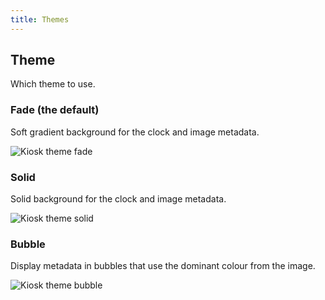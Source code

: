 ```yaml
---
title: Themes
---
```



## Theme

Which theme to use.

<Settings
    config="theme"
    env="KIOSK_THEME"
    url="theme"
    value="fade | solid"
    defaultValue="fade"
/>

### Fade (the default)
Soft gradient background for the clock and image metadata.

![Kiosk theme fade](../../../assets/theme-fade.jpeg)

### Solid
Solid background for the clock and image metadata.

![Kiosk theme solid](../../../assets/theme-solid.jpeg)


### Bubble
Display metadata in bubbles that use the dominant colour from the image.

![Kiosk theme bubble](../../../assets/theme-bubble.jpeg)
